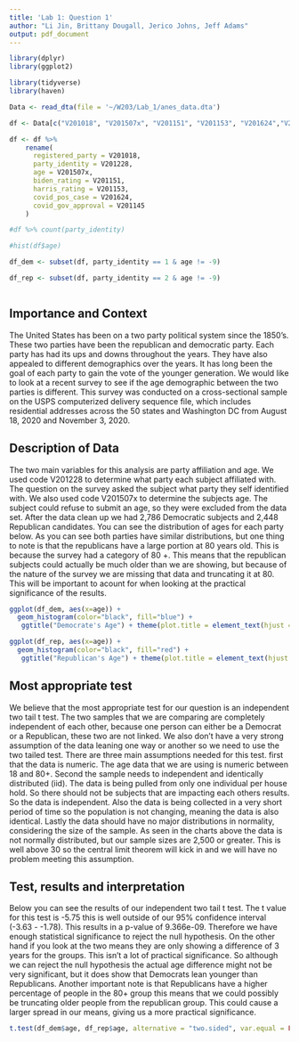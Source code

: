 ```yaml
---
title: 'Lab 1: Question 1'
author: "Li Jin, Brittany Dougall, Jerico Johns, Jeff Adams"
output: pdf_document
---
```


```r
library(dplyr)
library(ggplot2) 
```

```r
library(tidyverse)
library(haven)

Data <- read_dta(file = '~/W203/Lab_1/anes_data.dta')

df <- Data[c("V201018", "V201507x", "V201151", "V201153", "V201624","V201145", "V201228")]

df <- df %>%
    rename(
      registered_party = V201018,
      party_identity = V201228,
      age = V201507x,
      biden_rating = V201151,
      harris_rating = V201153,
      covid_pos_case = V201624,
      covid_gov_approval = V201145
    )

#df %>% count(party_identity)

#hist(df$age)

df_dem <- subset(df, party_identity == 1 & age != -9)

df_rep <- subset(df, party_identity == 2 & age != -9)



```


## Importance and Context
The United States has been on a two party political system since the 1850's. These two parties have been the republican
and democratic party. Each party has had its ups and downs throughout the years. They have also appealed to different
demographics over the years. It has long been the goal of each party to gain the vote of the younger generation. We would like to look at a recent survey to see if the age demographic between the two parties is different. This survey was conducted on a cross-sectional sample on the USPS computerized delivery sequence file, which includes residential addresses across the 50 states and Washington DC from August 18, 2020 and November 3, 2020.


## Description of Data
The two main variables for this analysis are party affiliation and age. We used code V201228 to determine what party each subject affiliated with. The question on the survey asked the subject what party they self identified with. We also used code V201507x to determine the subjects age. The subject could refuse to submit an age, so they were excluded from the data set. 
After the data clean up we had 2,786 Democratic subjects and 2,448 Republican candidates. You can see the distribution of ages for each party below. As you can see both parties have similar distributions, but one thing to note is that the republicans have a large portion at 80 years old. This is because the survey had a category of 80 +. This means that the republican subjects could actually be much older than we are showing, but because of the nature of the survey we are missing that data and truncating it at 80. This will be important to acount for when looking at the practical significance of the results.

```r

ggplot(df_dem, aes(x=age)) + 
  geom_histogram(color="black", fill="blue") +
   ggtitle("Democrate's Age") + theme(plot.title = element_text(hjust = 0.5))

ggplot(df_rep, aes(x=age)) + 
  geom_histogram(color="black", fill="red") +
   ggtitle("Republican's Age") + theme(plot.title = element_text(hjust = 0.5))


```


## Most appropriate test
We believe that the most appropriate test for our question is an independent two tail t test. The two samples that we are comparing are completely independent of each other, because one person can either be a Democrat or a Republican, these two are not linked. We also don't have a very strong assumption of the data leaning one way or another so we need to use the two tailed test.
There are three main assumptions needed for this test. first that the data is numeric. The age data that we are using is numeric between 18 and 80+. Second the sample needs to independent and identically distributed (iid). The data is being pulled from only one individual per house hold. So there should not be subjects that are impacting each others results. So the data is independent. Also the data is being collected in a very short period of time so the population is not changing, meaning the data is also identical. Lastly the data should have no major distributions in normality, considering the size of the sample. As seen in the charts above the data is not normally distributed, but our sample sizes are 2,500 or greater. This is well above 30 so the central limit theorem will kick in and we will have no problem meeting this assumption. 


## Test, results and interpretation
Below you can see the results of our independent two tail t test. The t value for this test is -5.75 this is well outside of our 95% confidence interval (-3.63 - -1.78). This results in a p-value of 9.366e-09. Therefore we have enough statistical significance to reject the null hypothesis. On the other hand if you look at the two means they are only showing a difference of 3 years for the groups. This isn't a lot of practical significance. So although we can reject the null hypothesis the actual age difference might not be very significant, but it does show that Democrats lean younger than Republicans. Another important note is that Republicans have a higher percentage of people in the 80+ group this means that we could possibly be truncating older people from the republican group. This could cause a larger spread in our means, giving us a more practical significance. 

```r

t.test(df_dem$age, df_rep$age, alternative = "two.sided", var.equal = FALSE)

```



